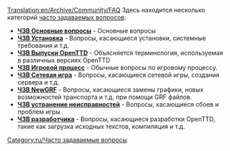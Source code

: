 [[Translation:en/Archive/Community/FAQ]]
{{ru/Manual/Оглавление}}
Здесь находится несколько категорий [https://www.wikipedia.org/wiki/ru:FAQ часто задаваемых вопросов]:

*'''[[ru/Manual/ЧЗВ Основные вопросы|ЧЗВ Основные вопросы]]''' - Основные вопросы
*'''[[ru/Archive/Manual/ЧЗВ Установка|ЧЗВ Установка]]''' - Вопросы, касающиеся установки, системные требования и т.д.
*'''[[ru/Archive/Community/ЧЗВ выпуски OpenTTD|ЧЗВ Выпуски OpenTTD]]''' - Объясняется терминология, используемая в различных версиях OpenTTD
*'''[[ru/Manual/ЧЗВ Игровой процесс|ЧЗВ Игровой процесс]]''' - Обычные вопросы по игровому процессу.
*'''[[ru/Manual/ЧЗВ Сетевая игра|ЧЗВ Сетевая игра]]''' - Вопросы, касающиеся сетевой игры, создания сервера и т.д.
*'''[[ru/Archive/Community/ЧЗВ NewGRF|ЧЗВ NewGRF]]''' - Вопросы, касающиеся замены графики, новых возможностей транспорта и т.д. при помощи GRF файлов.
*'''[[ru/Archive/Community/ЧЗВ устранение неисправностей|ЧЗВ устранение неисправностей]]''' - Вопросы, касающиеся сбоев и проблем игры
*'''[[ru/Development/Часто задаваемые вопросы разработчика|ЧЗВ разработчика]]''' - Вопросы, касающиеся разработки OpenTTD, такие как загрузка исходных текстов, компиляция и т.д.
[[Category:ru/Часто задаваемые вопросы]]